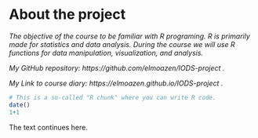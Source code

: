 
# About the project

*The objective of the course to be familiar with R programing. R is primarily made for statistics and data analysis. During the course we will use R  functions for data manipulation, visualization, and analysis.*

*My GitHub repository: https://github.com/elmoazen/IODS-project .*

*My Link to course diary: https://elmoazen.github.io/IODS-project .*

```r
# This is a so-called "R chunk" where you can write R code.
date()
1+1
```
The text continues here.

